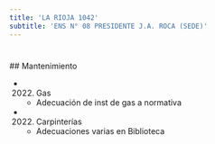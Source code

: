 ```yaml
---
title: 'LA RIOJA 1042'
subtitle: 'ENS N° 08 PRESIDENTE J.A. ROCA (SEDE)'
---
```


#


 ## Mantenimiento

*  (2022) Gas 
    + Adecuación de inst de gas a normativa

*  (2022) Carpinterías 
    + Adecuaciones varias en Biblioteca



